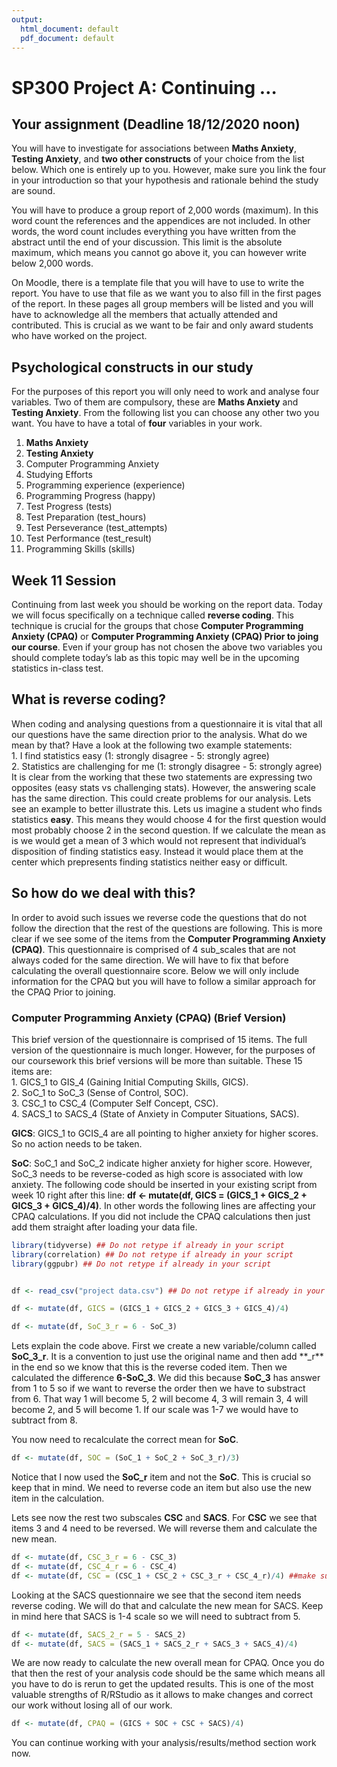 ```yaml
---
output:
  html_document: default
  pdf_document: default
---
```

# SP300 Project A: Continuing ... {#Week20}


## Your assignment (Deadline 18/12/2020 noon)

You will have to investigate for associations between **Maths Anxiety**, **Testing Anxiety**, and **two other constructs** of your choice from the list below. Which one is entirely up to you. However, make sure you link the four in your introduction so that your hypothesis and rationale behind the study are sound.  

You will have to produce a group report of 2,000 words (maximum). In this word count the references and the appendices are not included. In other words, the word count includes everything you have written from the abstract until the end of your discussion. This limit is the absolute maximum, which means you cannot go above it, you can however write below 2,000 words.  

On Moodle, there is a template file that you will have to use to write the report. You have to use that file as we want you to also fill in the first pages of the report. In these pages all group members will be listed and you will have to acknowledge all the members that actually attended and contributed. This is crucial as we want to be fair and only award students who have worked on the project.



## Psychological constructs in our study  

For the purposes of this report you will only need to work and analyse four variables. Two of them are compulsory, these are **Maths Anxiety** and  **Testing Anxiety**. From the following list you can choose any other two you want. You have to have a total of **four** variables in your work.  

1. **Maths Anxiety**  
2. **Testing Anxiety** 
3. Computer Programming Anxiety  
4. Studying Efforts  
5. Programming experience (experience)
6. Programming Progress (happy)
7. Test Progress  (tests)
8. Test Preparation  (test_hours)
9. Test Perseverance  (test_attempts)
10. Test Performance  (test_result)
11. Programming Skills (skills)





## Week 11 Session

Continuing from last week you should be working on the report data. Today we will focus specifically on a technique called **reverse coding**. This technique is crucial for the groups that chose **Computer Programming Anxiety (CPAQ)** or **Computer Programming Anxiety (CPAQ) Prior to joing our course**. Even if your group has not chosen the above two variables you should complete today's lab as this topic may well be in the upcoming statistics in-class test.


## What is reverse coding?  
When coding and analysing questions from a questionnaire it is vital that all our questions have the same direction prior to the analysis. What do we mean by that? Have a look at the following two example statements:  
1. I find statistics easy (1: strongly disagree - 5: strongly agree)  
2. Statistics are challenging for me (1: strongly disagree - 5: strongly agree)    
It is clear from the working that these two statements are expressing two opposites (easy stats vs challenging stats). However, the answering scale has the same direction. This could create problems for our analysis. Lets see an example to better illustrate this. Lets us imagine a student who finds statistics **easy**. This means they would choose 4 for the first question would most probably choose 2 in the second question. If we calculate the mean as is we would get a mean of 3 which would not represent that individual's disposition of finding statistics easy. Instead it would place them at the center which prepresents finding statistics neither easy or difficult.  

## So how do we deal with this?
In order to avoid such issues we reverse code the questions that do not follow the direction that the rest of the questions are following. This is more clear if we see some of the items from the **Computer Programming Anxiety (CPAQ)**. This questionnaire is comprised of 4 sub_scales that are not always coded for the same direction. We will have to fix that before calculating the overall questionnaire score. Below we will only include information for the CPAQ but you will have to follow a similar approach for the CPAQ Prior to joining.

### Computer Programming Anxiety (CPAQ) (Brief Version)
This brief version of the questionnaire is comprised of 15 items. The full version of the questionnaire is much longer. However, for the purposes of our coursework this brief versions will be more than suitable. These 15 items are:   
1. GICS_1 to GIS_4 (Gaining Initial Computing Skills, GICS).   
2. SoC_1 to SoC_3 (Sense of Control, SOC).   
3. CSC_1 to CSC_4 (Computer Self Concept, CSC).   
4. SACS_1 to SACS_4 (State of Anxiety in Computer Situations, SACS). 


**GICS**: GICS_1 to GCIS_4 are all pointing to higher anxiety for higher scores. So no action needs to be taken.  

**SoC**: SoC_1 and SoC_2 indicate higher anxiety for higher score. However, SoC_3 needs to be reverse-coded as high score is associated with low anxiety. The following code should be inserted in your existing script from week 10 right after this line:
**df <- mutate(df, GICS = (GICS_1 + GICS_2 + GICS_3 + GICS_4)/4)**. In other words the following lines are affecting your CPAQ calculations. If you did not include the CPAQ calculations then just add them straight after loading your data file.
  

```r
library(tidyverse) ## Do not retype if already in your script
library(correlation) ## Do not retype if already in your script
library(ggpubr) ## Do not retype if already in your script


df <- read_csv("project data.csv") ## Do not retype if already in your script

df <- mutate(df, GICS = (GICS_1 + GICS_2 + GICS_3 + GICS_4)/4)
```



```r
df <- mutate(df, SoC_3_r = 6 - SoC_3) 
```

Lets explain the code above. First we create a new variable/column called **SoC_3_r**. It is a convention to just use the original name and then add **_r** in the end so we know that this is the reverse coded item. Then we calculated the difference **6-SoC_3**. We did this because **SoC_3** has answer from 1 to 5 so if we want to reverse the order then we have to substract from 6. That way 1 will become 5, 2 will become 4, 3 will remain 3, 4 will become 2, and 5 will become 1. If our scale was 1-7 we would have to subtract from 8.

You now need to recalculate the correct mean for **SoC**.

```r
df <- mutate(df, SOC = (SoC_1 + SoC_2 + SoC_3_r)/3)
```

Notice that I now used the **SoC_r** item and not the **SoC**. This is crucial so keep that in mind. We need to reverse code an item but also use the new item in the calculation.  


Lets see now the rest two subscales **CSC** and **SACS**.  For **CSC** we see that items 3 and 4 need to be reversed. We will reverse them and calculate the new mean.

```r
df <- mutate(df, CSC_3_r = 6 - CSC_3) 
df <- mutate(df, CSC_4_r = 6 - CSC_4)
df <- mutate(df, CSC = (CSC_1 + CSC_2 + CSC_3_r + CSC_4_r)/4) ##make sure to use the new items
```

Looking at the SACS questionnaire we see that the second item needs reverse coding. We will do that and calculate the new mean for SACS. Keep in mind here that SACS is 1-4 scale so we will need to subtract from 5.

```r
df <- mutate(df, SACS_2_r = 5 - SACS_2)
df <- mutate(df, SACS = (SACS_1 + SACS_2_r + SACS_3 + SACS_4)/4)

```


We are now ready to calculate the new overall mean for CPAQ. Once you do that then the rest of your analysis code should be the same which means all you have to do is rerun to get the updated results. This is one of the most valuable strengths of R/RStudio as it allows to make changes and correct our work without losing all of our work.

```r
df <- mutate(df, CPAQ = (GICS + SOC + CSC + SACS)/4)
```


You can continue working with your analysis/results/method section work now.
